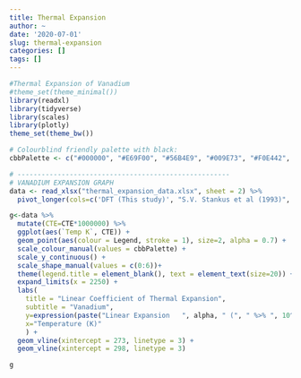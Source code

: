```yaml
---
title: Thermal Expansion
author: ~
date: '2020-07-01'
slug: thermal-expansion
categories: []
tags: []
---
```


```r
#Thermal Expansion of Vanadium
#theme_set(theme_minimal())
library(readxl)
library(tidyverse)
library(scales)
library(plotly)
theme_set(theme_bw())

```


```r
# Colourblind friendly palette with black:
cbbPalette <- c("#000000", "#E69F00", "#56B4E9", "#009E73", "#F0E442", "#0072B2", "#D55E00", "#CC79A7")

# -----------------------------------------------------
# VANADIUM EXPANSION GRAPH
data <- read_xlsx("thermal_expansion_data.xlsx", sheet = 2) %>%
  pivot_longer(cols=c('DFT (This study)', "S.V. Stankus et al (1993)",'D.G. Westlake (1970)','Y.S. Touloukian et al (1975)','D.I. Bolef [110] (1971)', 'G.K. White (1962)', 'D.I. Bolef [100] (1971)'), names_to = 'Legend', values_to = 'CTE') 

g<-data %>% 
  mutate(CTE=CTE*1000000) %>% 
  ggplot(aes(`Temp K`, CTE)) +
  geom_point(aes(colour = Legend, stroke = 1), size=2, alpha = 0.7) +
  scale_colour_manual(values = cbbPalette) +
  scale_y_continuous() +
  scale_shape_manual(values = c(0:6))+
  theme(legend.title = element_blank(), text = element_text(size=20)) +
  expand_limits(x = 2250) +
  labs(
    title = "Linear Coefficient of Thermal Expansion",
    subtitle = "Vanadium",
    y=expression(paste("Linear Expansion   ", alpha, " (", " %>% ", 10^-6, " ",  K^-1, " )")),
    x="Temperature (K)"
    ) +
  geom_vline(xintercept = 273, linetype = 3) +
  geom_vline(xintercept = 298, linetype = 3)

g



```

